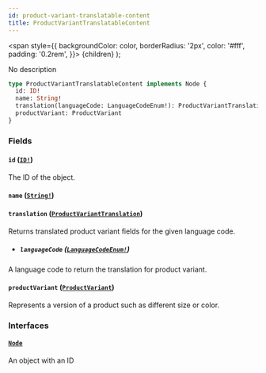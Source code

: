 ```yaml
---
id: product-variant-translatable-content
title: ProductVariantTranslatableContent
---
```


<span
style={{
      backgroundColor: color,
      borderRadius: '2px',
      color: '#fff',
      padding: '0.2rem',
    }}>
{children}
</span>
);

No description

```graphql
type ProductVariantTranslatableContent implements Node {
  id: ID!
  name: String!
  translation(languageCode: LanguageCodeEnum!): ProductVariantTranslation
  productVariant: ProductVariant
}
```

### Fields

#### `id` ([`ID!`](/api-reference/scalars/id.mdx))

The ID of the object.

#### `name` ([`String!`](/api-reference/scalars/string.mdx))

#### `translation` ([`ProductVariantTranslation`](/api-reference/objects/product-variant-translation.mdx))

Returns translated product variant fields for the given language code.

- ##### `languageCode` ([`LanguageCodeEnum!`](/api-reference/enums/language-code-enum.mdx))

A language code to return the translation for product variant.

#### `productVariant` ([`ProductVariant`](/api-reference/objects/product-variant.mdx))

Represents a version of a product such as different size or color.

### Interfaces

#### [`Node`](/api-reference/interfaces/node.mdx)

An object with an ID
